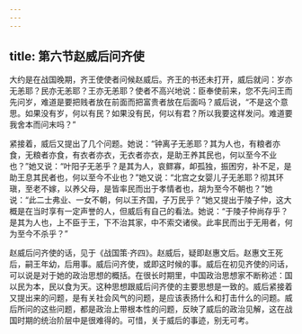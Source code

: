 ```yaml
---
---
---
```

title: 第六节赵威后问齐使
---



大约是在战国晚期，齐王使使者问候赵威后。齐王的书还未打开，威后就问：岁亦无恙耶？民亦无恙耶？王亦无恙耶？使者不高兴地说：臣奉使前来，您不先问王而先问岁，难道是要把贱者放在前面而把富贵者放在后面吗？威后说，“不是这个意思。如果没有岁，何以有民？如果没有民，何以有君？所以我要这样发问。难道要我舍本而问末吗？”

紧接着，威后又提出了几个问题。她说：“钟离子无恙耶？其为人也，有粮者亦食，无粮者亦食，有衣者亦衣，无衣者亦衣，是助王养其民也，何以至今不业也？”她又说：“叶阳子无恙乎？是其为人，哀鳏寡，卹孤独，振困穷，补不足，是助王息其民者也，何以至今不业也？”她又说：“北宫之女婴儿子无恙耶？彻其环瑱，至老不嫁，以养父母，是皆率民而出于孝情者也，胡为至今不朝也？”她说：“此二士弗业、一女不朝，何以王齐国，子万民乎？”她又提出于陵子仲，这大概是在当时享有一定声誉的人，但威后有自己的看法。她说：“于陵子仲尚存乎？是其为人也，上不臣于王，下不治其家，中不索交诸侯。此率民而出于无用者，何为至今不杀乎？”

赵威后问齐使的话，见于《战国策·齐四》。赵威后，疑即赵惠文后。赵惠文王死后，嗣王年幼，后用事。威后问齐使，或即这时候的事。威后在初见齐使的问话，可以说是对于她的政治思想的概括。在很长时期里，中国政治思想家不断称述：国以民为本，民以食为天。这种思想跟威后问齐使的主要思想是一致的。威后紧接着又提出来的问题，是有关社会风气的问题，是应该表扬什么和打击什么的问题。威后所问的这些问题，都是政治上带根本性的问题，反映了威后的政治见解，这在战国时期的统治阶层中是很难得的。可惜，关于威后的事迹，别无可考。